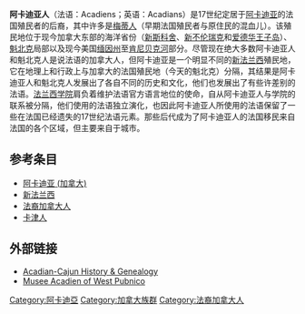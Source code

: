 {{unreferenced|time=2014-09-22T16:44:14+00:00}}
{{Infobox ethnic group
|group = 阿卡迪亚人
|flag = [[Image:Flag_of_Acadia.svg|220px]]<br />[[阿卡迪亚旗帜|阿卡迪亚旗帜]]
|poptime = 大约 1,000,000 (包括 [[卡真人|卡真人]])
|langs = {{plainlist}}
*[[阿卡迪亚法语|阿卡迪亚法语]]
*[[英语|英语]]
*[[Chiac|Chiac]]
*[[魁北克法语|魁北克法语]]
{{endplainlist}}
|rels = 主要是[[罗马天主教|罗马天主教]]
|related = {{plainlist}}
*[[法国人|法国人]]
*[[卡真人|卡真人]]
*[[法裔加拿大人|法裔加拿大人]]
*[[梅蒂人|梅蒂人]]
{{endplainlist}}
}}
'''阿卡迪亚人'''（法语：Acadiens；英语：Acadians）是17世纪定居于[[阿卡迪亚_(加拿大)|阿卡迪亚]]的法国殖民者的后裔，其中许多是[[梅蒂人|梅蒂人]]（早期法国殖民者与原住民的混血儿）。该殖民地位于现今加拿大东部的海洋省份（[[新斯科舍|新斯科舍]]、[[新不伦瑞克|新不伦瑞克]]和[[爱德华王子岛|爱德华王子岛]]）、[[魁北克|魁北克]]局部以及现今美国[[缅因州|缅因州]]至[[肯尼贝克河|肯尼贝克河]]部分。尽管现在绝大多数阿卡迪亚人和魁北克人是说法语的加拿大人，但阿卡迪亚是一个明显不同的[[新法兰西|新法兰西]]殖民地，它在地理上和行政上与加拿大的法国殖民地（今天的魁北克）分隔，其结果是阿卡迪亚人和魁北克人发展出了各自不同的历史和文化，他们也发展出了有些许差别的法语。[[法兰西学术院|法兰西学院]]肩负着维护法语官方语言地位的使命，自从阿卡迪亚人与学院的联系被分隔，他们使用的法语独立演化，也因此阿卡迪亚人所使用的法语保留了一些在法国已经遗失的17世纪法语元素。那些后代成为了阿卡迪亚人的法国移民来自法国的各个区域，但主要来自于城市。

==参考条目==
*[[阿卡迪亚_(加拿大)|阿卡迪亚 (加拿大)]]
*[[新法兰西|新法兰西]]
*[[法裔加拿大人|法裔加拿大人]]
*[[卡津人|卡津人]]

==外部链接==
*[http://www.acadian-cajun.com Acadian-Cajun History & Genealogy] {{Wayback|url=http://www.acadian-cajun.com/ |date=20210521012842 }}
*[http://www.museeacadien.ca/ Musee Acadien of West Pubnico] {{Wayback|url=http://www.museeacadien.ca/ |date=20210301060557 }}

[[Category:阿卡迪亞|Category:阿卡迪亞]]
[[Category:加拿大族群|Category:加拿大族群]]
[[Category:法裔加拿大人|Category:法裔加拿大人]]